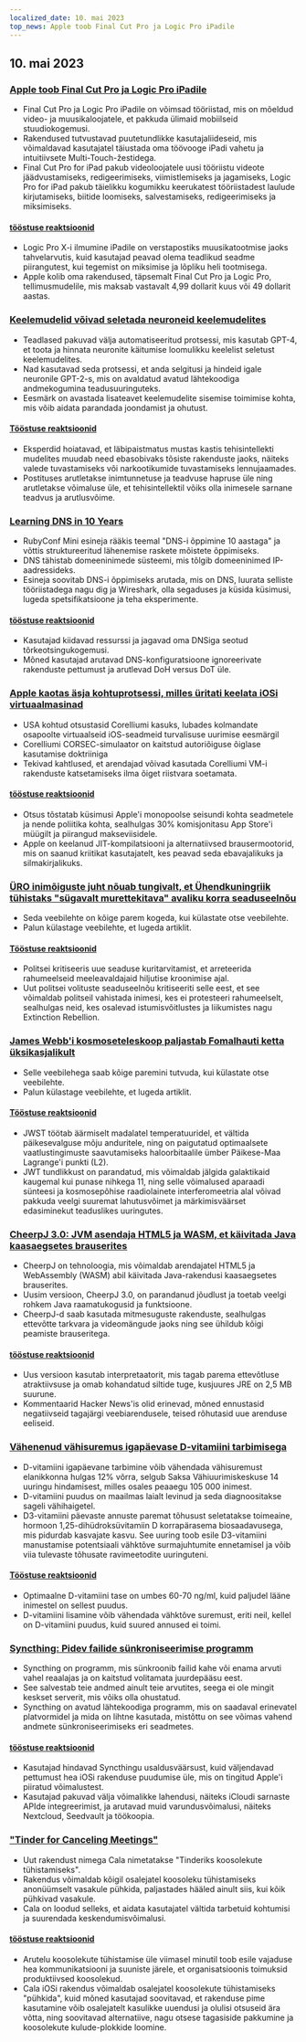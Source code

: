 ```yaml
---
localized_date: 10. mai 2023
top_news: Apple toob Final Cut Pro ja Logic Pro iPadile
---
```




<CallToAction />

<Steps>

## 10. mai 2023

### [Apple toob Final Cut Pro ja Logic Pro iPadile](https://www.apple.com/newsroom/2023/05/apple-brings-final-cut-pro-and-logic-pro-to-ipad/)

- Final Cut Pro ja Logic Pro iPadile on võimsad tööriistad, mis on mõeldud video- ja muusikaloojatele, et pakkuda ülimaid mobiilseid stuudiokogemusi.
- Rakendused tutvustavad puutetundlikke kasutajaliideseid, mis võimaldavad kasutajatel täiustada oma töövooge iPadi vahetu ja intuitiivsete Multi-Touch-žestidega.
- Final Cut Pro for iPad pakub videoloojatele uusi tööriistu videote jäädvustamiseks, redigeerimiseks, viimistlemiseks ja jagamiseks, Logic Pro for iPad pakub täielikku kogumikku keerukatest tööriistadest laulude kirjutamiseks, biitide loomiseks, salvestamiseks, redigeerimiseks ja miksimiseks.

#### [tööstuse reaktsioonid](http://news.ycombinator.com/item?id=35873732)

- Logic Pro X-i ilmumine iPadile on verstapostiks muusikatootmise jaoks tahvelarvutis, kuid kasutajad peavad olema teadlikud seadme piirangutest, kui tegemist on miksimise ja lõpliku heli tootmisega.
- Apple kolib oma rakendused, täpsemalt Final Cut Pro ja Logic Pro, tellimusmudelile, mis maksab vastavalt 4,99 dollarit kuus või 49 dollarit aastas.

### [Keelemudelid võivad seletada neuroneid keelemudelites](https://openai.com/research/language-models-can-explain-neurons-in-language-models)

- Teadlased pakuvad välja automatiseeritud protsessi, mis kasutab GPT-4, et toota ja hinnata neuronite käitumise loomulikku keelelist seletust keelemudelites.
- Nad kasutavad seda protsessi, et anda selgitusi ja hindeid igale neuronile GPT-2-s, mis on avaldatud avatud lähtekoodiga andmekogumina teadusuuringuteks.
- Eesmärk on avastada lisateavet keelemudelite sisemise toimimise kohta, mis võib aidata parandada joondamist ja ohutust.

#### [Tööstuse reaktsioonid](http://news.ycombinator.com/item?id=35877402)

- Eksperdid hoiatavad, et läbipaistmatus mustas kastis tehisintellekti mudelites muudab need ebasobivaks tõsiste rakenduste jaoks, näiteks valede tuvastamiseks või narkootikumide tuvastamiseks lennujaamades.
- Postituses arutletakse inimtunnetuse ja teadvuse hapruse üle ning arutletakse võimaluse üle, et tehisintellektil võiks olla inimesele sarnane teadvus ja arutlusvõime.

### [Learning DNS in 10 Years](https://jvns.ca/blog/2023/05/08/new-talk-learning-dns-in-10-years/)

- RubyConf Mini esineja rääkis teemal "DNS-i õppimine 10 aastaga" ja võttis struktureeritud lähenemise raskete mõistete õppimiseks.
- DNS tähistab domeeninimede süsteemi, mis tõlgib domeeninimed IP-aadressideks.
- Esineja soovitab DNS-i õppimiseks arutada, mis on DNS, luurata selliste tööriistadega nagu dig ja Wireshark, olla segaduses ja küsida küsimusi, lugeda spetsifikatsioone ja teha eksperimente.

#### [tööstuse reaktsioonid](http://news.ycombinator.com/item?id=35870654)

- Kasutajad kiidavad ressurssi ja jagavad oma DNSiga seotud tõrkeotsingukogemusi.
- Mõned kasutajad arutavad DNS-konfiguratsioone ignoreerivate rakenduste pettumust ja arutlevad DoH versus DoT üle.

### [Apple kaotas äsja kohtuprotsessi, milles üritati keelata iOSi virtuaalmasinad](https://www.techradar.com/news/apple-just-lost-its-lawsuit-trying-to-ban-ios-virtual-machines)

- USA kohtud otsustasid Corelliumi kasuks, lubades kolmandate osapoolte virtuaalseid iOS-seadmeid turvalisuse uurimise eesmärgil
- Corelliumi CORSEC-simulaator on kaitstud autoriõiguse õiglase kasutamise doktriiniga
- Tekivad kahtlused, et arendajad võivad kasutada Corelliumi VM-i rakenduste katsetamiseks ilma õiget riistvara soetamata.

#### [tööstuse reaktsioonid](http://news.ycombinator.com/item?id=35880466)

- Otsus tõstatab küsimusi Apple'i monopoolse seisundi kohta seadmetele ja nende poliitika kohta, sealhulgas 30% komisjonitasu App Store'i müügilt ja piirangud makseviisidele.
- Apple on keelanud JIT-kompilatsiooni ja alternatiivsed brausermootorid, mis on saanud kriitikat kasutajatelt, kes peavad seda ebavajalikuks ja silmakirjalikuks.

### [ÜRO inimõiguste juht nõuab tungivalt, et Ühendkuningriik tühistaks "sügavalt murettekitava" avaliku korra seaduseelnõu](https://www.ohchr.org/en/press-releases/2023/04/un-human-rights-chief-urges-uk-reverse-deeply-troubling-public-order-bill)

- Seda veebilehte on kõige parem kogeda, kui külastate otse veebilehte.
- Palun külastage veebilehte, et lugeda artiklit.

#### [Tööstuse reaktsioonid](http://news.ycombinator.com/item?id=35871394)

- Politsei kritiseeris uue seaduse kuritarvitamist, et arreteerida rahumeelseid meeleavaldajaid hiljutise kroonimise ajal.
- Uut politsei volituste seaduseelnõu kritiseeriti selle eest, et see võimaldab politseil vahistada inimesi, kes ei protesteeri rahumeelselt, sealhulgas neid, kes osalevad istumisvõitlustes ja liikumistes nagu Extinction Rebellion.

### [James Webb'i kosmoseteleskoop paljastab Fomalhauti ketta üksikasjalikult](https://skyandtelescope.org/astronomy-news/the-james-webb-space-telescope-reveals-fomalhauts-disk-in-unprecedented-detail/)

- Selle veebilehega saab kõige paremini tutvuda, kui külastate otse veebilehte.
- Palun külastage veebilehte, et lugeda artiklit.

#### [Tööstuse reaktsioonid](http://news.ycombinator.com/item?id=35874704)

- JWST töötab äärmiselt madalatel temperatuuridel, et vältida päikesevalguse mõju anduritele, ning on paigutatud optimaalsete vaatlustingimuste saavutamiseks haloorbitaalile ümber Päikese-Maa Lagrange'i punkti (L2).
- JWT tundlikkust on parandatud, mis võimaldab jälgida galaktikaid kaugemal kui punase nihkega 11, ning selle võimalused aparaadi sünteesi ja kosmosepõhise raadiolainete interferomeetria alal võivad pakkuda veelgi suuremat lahutusvõimet ja märkimisväärset edasiminekut teaduslikes uuringutes.

### [CheerpJ 3.0: JVM asendaja HTML5 ja WASM, et käivitada Java kaasaegsetes brauserites](https://leaningtech.com/announcing-cheerpj-3-0-a-jvm-replacement-in-html5-and-webassembly-to-run-java-applications-and-applets-on-modern-browsers/)

- CheerpJ on tehnoloogia, mis võimaldab arendajatel HTML5 ja WebAssembly (WASM) abil käivitada Java-rakendusi kaasaegsetes brauserites.
- Uusim versioon, CheerpJ 3.0, on parandanud jõudlust ja toetab veelgi rohkem Java raamatukogusid ja funktsioone.
- CheerpJ-d saab kasutada mitmesuguste rakenduste, sealhulgas ettevõtte tarkvara ja videomängude jaoks ning see ühildub kõigi peamiste brauseritega.

#### [tööstuse reaktsioonid](http://news.ycombinator.com/item?id=35873552)

- Uus versioon kasutab interpretaatorit, mis tagab parema ettevõtluse atraktiivsuse ja omab kohandatud siltide tuge, kusjuures JRE on 2,5 MB suurune.
- Kommentaarid Hacker News'is olid erinevad, mõned ennustasid negatiivseid tagajärgi veebiarendusele, teised rõhutasid uue arenduse eeliseid.

### [Vähenenud vähisuremus igapäevase D-vitamiini tarbimisega](https://www.dkfz.de/en/presse/pressemitteilungen/2023/dkfz-pm-23-27-Reduced-cancer-mortality-with-daily-vitamin-D-intake.php)

- D-vitamiini igapäevane tarbimine võib vähendada vähisuremust elanikkonna hulgas 12% võrra, selgub Saksa Vähiuurimiskeskuse 14 uuringu hindamisest, milles osales peaaegu 105 000 inimest.
- D-vitamiini puudus on maailmas laialt levinud ja seda diagnoositakse sageli vähihaigetel.
- D3-vitamiini päevaste annuste paremat tõhusust seletatakse toimeaine, hormoon 1,25-dihüdroksüvitamiin D korrapärasema biosaadavusega, mis pidurdab kasvajate kasvu. See uuring toob esile D3-vitamiini manustamise potentsiaali vähktõve surmajuhtumite ennetamisel ja võib viia tulevaste tõhusate ravimeetodite uuringuteni.

#### [Tööstuse reaktsioonid](http://news.ycombinator.com/item?id=35876062)

- Optimaalne D-vitamiini tase on umbes 60-70 ng/ml, kuid paljudel lääne inimestel on sellest puudus.
- D-vitamiini lisamine võib vähendada vähktõve suremust, eriti neil, kellel on D-vitamiini puudus, kuid suured annused ei toimi.

### [Syncthing: Pidev failide sünkroniseerimise programm](https://syncthing.net/)

- Syncthing on programm, mis sünkroonib failid kahe või enama arvuti vahel reaalajas ja on kaitstud volitamata juurdepääsu eest.
- See salvestab teie andmed ainult teie arvutites, seega ei ole mingit keskset serverit, mis võiks olla ohustatud.
- Syncthing on avatud lähtekoodiga programm, mis on saadaval erinevatel platvormidel ja mida on lihtne kasutada, mistõttu on see võimas vahend andmete sünkroniseerimiseks eri seadmetes.

#### [tööstuse reaktsioonid](http://news.ycombinator.com/item?id=35879039)

- Kasutajad hindavad Syncthingu usaldusväärsust, kuid väljendavad pettumust hea iOSi rakenduse puudumise üle, mis on tingitud Apple'i piiratud võimalustest.
- Kasutajad pakuvad välja võimalikke lahendusi, näiteks iCloudi sarnaste APIde integreerimist, ja arutavad muid varundusvõimalusi, näiteks Nextcloud, Seedvault ja töökoopia.

### ["Tinder for Canceling Meetings"](https://meetcala.com/)

- Uut rakendust nimega Cala nimetatakse "Tinderiks koosolekute tühistamiseks".
- Rakendus võimaldab kõigil osalejatel koosoleku tühistamiseks anonüümselt vasakule pühkida, paljastades hääled ainult siis, kui kõik pühkivad vasakule.
- Cala on loodud selleks, et aidata kasutajatel vältida tarbetuid kohtumisi ja suurendada keskendumisvõimalusi.

#### [tööstuse reaktsioonid](http://news.ycombinator.com/item?id=35868685)

- Arutelu koosolekute tühistamise üle viimasel minutil toob esile vajaduse hea kommunikatsiooni ja suuniste järele, et organisatsioonis toimuksid produktiivsed koosolekud.
- Cala iOSi rakendus võimaldab osalejatel koosolekute tühistamiseks "pühkida", kuid mõned kasutajad soovitavad, et rakenduse pime kasutamine võib osalejatelt kasulikke uuendusi ja olulisi otsuseid ära võtta, ning soovitavad alternatiive, nagu otsese tagasiside pakkumine ja koosolekute kulude-plokkide loomine.

</Steps>
